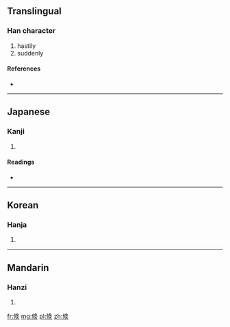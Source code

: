 ==Translingual==

===Han character===
{{Han char|rn=9|rad=人|as=08|sn=10|four=|canj=人中竹火 (OLHF)}}

# hastily
# suddenly

====References====
* {{Han ref|kx=0107.230|dkj=00763|dj=0229.030|hdz=10176.010|uh=5010|ud=20496}}

----

==Japanese==

===Kanji===
{{ja-kanji|grade=|rs=人08}}

# {{defn|lang=ja|sort=人08}}

====Readings====
* {{ja-readings|on=[[しゅく]] (shuku)|kun=}}

----

==Korean==

===Hanja===
{{ko-hanja|hangeul=숙|rv=suk|mr=suk}}

# {{defn|lang=ko|sort=人08}}

----

==Mandarin==

===Hanzi===
{{cmn-hanzi|pin=[[shū]] ([[shu1]])|wg=shu<sup>1</sup>}}

# {{defn|lang=cmn|sort=人08}}

[[fr:倐]]
[[mg:倐]]
[[pl:倐]]
[[zh:倐]]